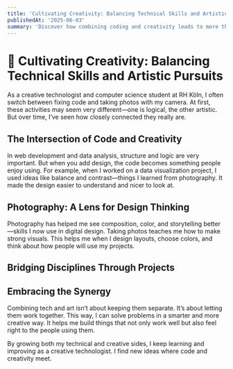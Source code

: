 ```yaml
---
title: 'Cultivating Creativity: Balancing Technical Skills and Artistic Pursuits'
publishedAt: '2025-06-03'
summary: 'Discover how combining coding and creativity leads to more thoughtful, engaging digital projects, where logic meets design and artistic thinking shapes the way we build.'
---
```



# 🌿 Cultivating Creativity: Balancing Technical Skills and Artistic Pursuits

As a creative technologist and computer science student at RH Köln, I often switch between fixing code and taking photos with my camera. At first, these activities may seem very different—one is logical, the other artistic. But over time, I’ve seen how closely connected they really are.

## The Intersection of Code and Creativity

In web development and data analysis, structure and logic are very important. But when you add design, the code becomes something people enjoy using. For example, when I worked on a data visualization project, I used ideas like balance and contrast—things I learned from photography. It made the design easier to understand and nicer to look at.

## Photography: A Lens for Design Thinking

Photography has helped me see composition, color, and storytelling better—skills I now use in digital design. Taking photos teaches me how to make strong visuals. This helps me when I design layouts, choose colors, and think about how people will use my projects.

## Bridging Disciplines Through Projects

## Embracing the Synergy

Combining tech and art isn’t about keeping them separate. It’s about letting them work together. This way, I can solve problems in a smarter and more creative way. It helps me build things that not only work well but also feel right to the people using them.

By growing both my technical and creative sides, I keep learning and improving as a creative technologist. I find new ideas where code and creativity meet.
